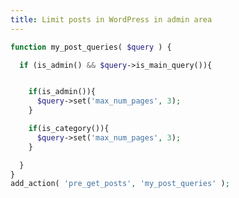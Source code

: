 ---
title: Limit posts in WordPress in admin area
---

```php copy
function my_post_queries( $query ) {

  if (is_admin() && $query->is_main_query()){


    if(is_admin()){
      $query->set('max_num_pages', 3);
    }

    if(is_category()){
      $query->set('max_num_pages', 3);
    }

  }
}
add_action( 'pre_get_posts', 'my_post_queries' );
```
